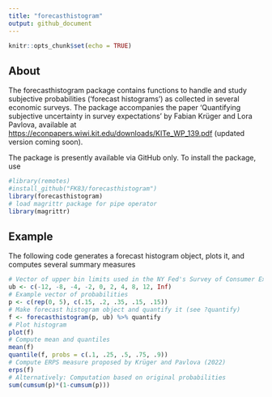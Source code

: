 ```yaml
---
title: "forecasthistogram"
output: github_document
---
```


```r
knitr::opts_chunk$set(echo = TRUE)
```

## About

The forecasthistogram package contains functions to handle and study subjective probabilities ('forecast histograms') as collected in several economic surveys. The package accompanies the paper 'Quantifying subjective uncertainty in survey expectations' by Fabian Krüger and Lora Pavlova, available at <https://econpapers.wiwi.kit.edu/downloads/KITe_WP_139.pdf> (updated version coming soon). 

The package is presently available via GitHub only. To install the package, use
```r
#library(remotes)
#install_github("FK83/forecasthistogram")
library(forecasthistogram)
# load magrittr package for pipe operator
library(magrittr) 
```

## Example

The following code generates a forecast histogram object, plots it, and computes several summary measures

```r
# Vector of upper bin limits used in the NY Fed's Survey of Consumer Expectations
ub <- c(-12, -8, -4, -2, 0, 2, 4, 8, 12, Inf)
# Example vector of probabilities
p <- c(rep(0, 5), c(.15, .2, .35, .15, .15))
# Make forecast histogram object and quantify it (see ?quantify)
f <- forecasthistogram(p, ub) %>% quantify
# Plot histogram
plot(f)
# Compute mean and quantiles
mean(f)
quantile(f, probs = c(.1, .25, .5, .75, .9))
# Compute ERPS measure proposed by Krüger and Pavlova (2022)
erps(f)
# Alternatively: Computation based on original probabilities
sum(cumsum(p)*(1-cumsum(p)))
```
